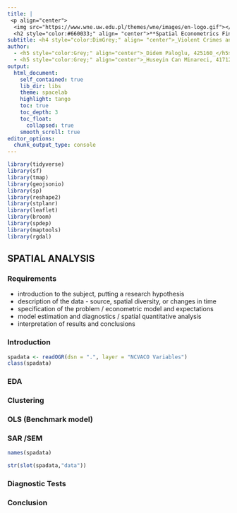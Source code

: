 ```yaml
---
title: |
 <p align="center">
  <img src="https://www.wne.uw.edu.pl/themes/wne/images/en-logo.gif"></p>  
  <h2 style="color:#660033;" align= "center">**Spatial Econometrics Final Project**</h2>
subtitle: <h4 style="color:DimGrey;" align= "center">_Violent Crimes and foreclosures in the Chicago_</h4>
author: 
  - <h5 style="color:Grey;" align="center">_Didem Paloglu, 425160_</h5>
  - <h5 style="color:Grey;" align="center">_Huseyin Can Minareci, 417121_</h5>
output:
  html_document:
    self_contained: true
    lib_dir: libs
    theme: spacelab
    highlight: tango
    toc: true
    toc_depth: 3
    toc_float:
      collapsed: true
    smooth_scroll: true
editor_options: 
  chunk_output_type: console
---
```




```r
library(tidyverse)
library(sf)
library(tmap)
library(geojsonio)
library(sp)
library(reshape2)
library(stplanr)
library(leaflet)
library(broom)
library(spdep)
library(maptools)
library(rgdal)

```

## SPATIAL ANALYSIS



### Requirements 

- introduction to the subject, putting a research hypothesis
- description of the data - source, spatial diversity, or changes in time
- specification of the problem / econometric model and expectations
- model estimation and diagnostics / spatial quantitative analysis
- interpretation of results and conclusions



### Introduction

```r
spadata <- readOGR(dsn = ".", layer = "NCVACO Variables")
class(spadata)
```

### EDA
### Clustering
### OLS (Benchmark model)
### SAR /SEM 

```r
names(spadata) 
```


```r

str(slot(spadata,"data"))


```
### Diagnostic Tests


### Conclusion


